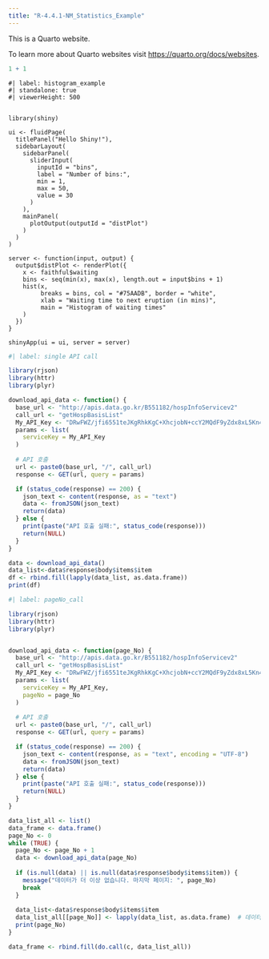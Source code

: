 ```yaml
---
title: "R-4.4.1-NM_Statistics_Example"
---
```


This is a Quarto website.

To learn more about Quarto websites visit <https://quarto.org/docs/websites>.

```r
1 + 1
```

```shinylive-r
#| label: histogram_example
#| standalone: true
#| viewerHeight: 500


library(shiny)

ui <- fluidPage(
  titlePanel("Hello Shiny!"),
  sidebarLayout(
    sidebarPanel(
      sliderInput(
        inputId = "bins",
        label = "Number of bins:",
        min = 1,
        max = 50,
        value = 30
      )
    ),
    mainPanel(
      plotOutput(outputId = "distPlot")
    )
  )
)

server <- function(input, output) {
  output$distPlot <- renderPlot({
    x <- faithful$waiting
    bins <- seq(min(x), max(x), length.out = input$bins + 1)
    hist(x,
         breaks = bins, col = "#75AADB", border = "white",
         xlab = "Waiting time to next eruption (in mins)",
         main = "Histogram of waiting times"
    )
  })
}

shinyApp(ui = ui, server = server)

```

```r
#| label: single API call

library(rjson)
library(httr)
library(plyr)

download_api_data <- function() {
  base_url <- "http://apis.data.go.kr/B551182/hospInfoServicev2"
  call_url <- "getHospBasisList"
  My_API_Key <- "DRwFWZ/jfi6551teJKgRhkKgC+XhcjobN+ccY2MQdF9yZdx8xL5Kn4IljljMCWGsl2ObEco/rm21r14CN7iG0g=="  # 실제 API 키
  params <- list(
    serviceKey = My_API_Key
  )
  
  # API 호출
  url <- paste0(base_url, "/", call_url)
  response <- GET(url, query = params)

  if (status_code(response) == 200) {
    json_text <- content(response, as = "text")
    data <- fromJSON(json_text)
    return(data)
  } else {
    print(paste("API 호출 실패:", status_code(response)))
    return(NULL)
  }
}

data <- download_api_data()
data_list<-data$response$body$items$item
df <- rbind.fill(lapply(data_list, as.data.frame))
print(df)

```

```r
#| label: pageNo_call

library(rjson)
library(httr)
library(plyr)


download_api_data <- function(page_No) {
  base_url <- "http://apis.data.go.kr/B551182/hospInfoServicev2"
  call_url <- "getHospBasisList"
  My_API_Key <- "DRwFWZ/jfi6551teJKgRhkKgC+XhcjobN+ccY2MQdF9yZdx8xL5Kn4IljljMCWGsl2ObEco/rm21r14CN7iG0g=="  # 실제 API 키
  params <- list(
    serviceKey = My_API_Key,
    pageNo = page_No
  )
  
  # API 호출
  url <- paste0(base_url, "/", call_url)
  response <- GET(url, query = params)

  if (status_code(response) == 200) {
    json_text <- content(response, as = "text", encoding = "UTF-8")
    data <- fromJSON(json_text)
    return(data)
  } else {
    print(paste("API 호출 실패:", status_code(response)))
    return(NULL)
  }
}

data_list_all <- list()
data_frame <- data.frame()
page_No <- 0
while (TRUE) {
  page_No <- page_No + 1
  data <- download_api_data(page_No)
  
  if (is.null(data) || is.null(data$response$body$items$item)) {
    message("데이터가 더 이상 없습니다. 마지막 페이지: ", page_No)
    break
  }
  
  data_list<-data$response$body$items$item
  data_list_all[[page_No]] <- lapply(data_list, as.data.frame)  # 데이터를 리스트로 저장
  print(page_No)
}

data_frame <- rbind.fill(do.call(c, data_list_all))

```